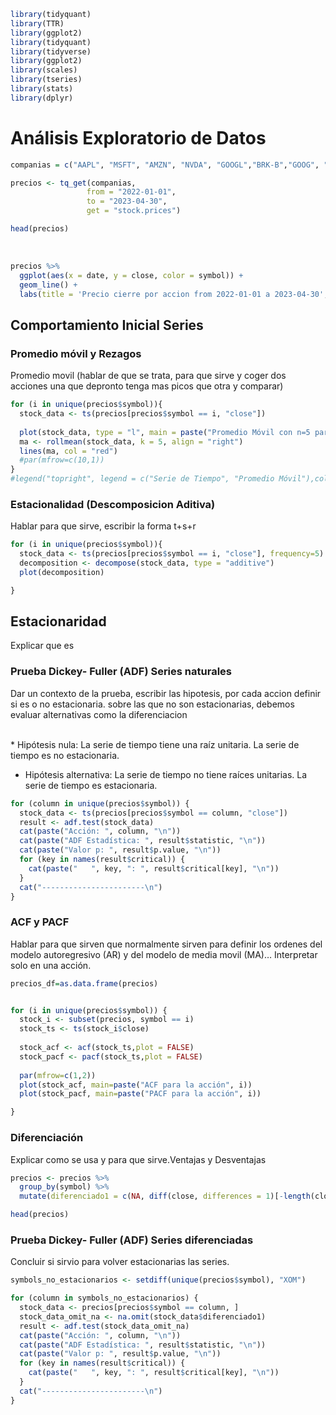```r
library(tidyquant)
library(TTR)
library(ggplot2)
library(tidyquant)
library(tidyverse)
library(ggplot2)
library(scales)
library(tseries)
library(stats)
library(dplyr)

```

# Análisis Exploratorio de Datos

```r
companias = c("AAPL", "MSFT", "AMZN", "NVDA", "GOOGL","BRK-B","GOOG", "META","UNH","XOM")

precios <- tq_get(companias,
                 from = "2022-01-01",
                 to = "2023-04-30",
                 get = "stock.prices")

head(precios)
```
<br>

```r

precios %>%
  ggplot(aes(x = date, y = close, color = symbol)) +
  geom_line() +
  labs(title = 'Precio cierre por accion from 2022-01-01 a 2023-04-30', y = 'Close Price')


```


## Comportamiento Inicial Series

### Promedio móvil y Rezagos{-}

Promedio movil (hablar de que se trata, para que sirve y coger dos acciones una que depronto tenga mas picos que otra y comparar)

```r


for (i in unique(precios$symbol)){
  stock_data <- ts(precios[precios$symbol == i, "close"])
  
  plot(stock_data, type = "l", main = paste("Promedio Móvil con n=5 para ",i))
  ma <- rollmean(stock_data, k = 5, align = "right")
  lines(ma, col = "red")
  #par(mfrow=c(10,1))
}
#legend("topright", legend = c("Serie de Tiempo", "Promedio Móvil"),col = c("black", "red"), lty = 1, cex = #0.8)  
```

### Estacionalidad (Descomposicion Aditiva) {-}

Hablar para que sirve, escribir la forma t+s+r
<br>
```r

for (i in unique(precios$symbol)){
  stock_data <- ts(precios[precios$symbol == i, "close"], frequency=5)
  decomposition <- decompose(stock_data, type = "additive")
  plot(decomposition)

}
```
## Estacionaridad


Explicar que es


### Prueba Dickey- Fuller (ADF) Series naturales{-}

Dar un contexto de la prueba, escribir las hipotesis, por cada accion definir si es o no estacionaria.
sobre las que no son estacionarias, debemos evaluar alternativas como la diferenciacion

<br>
* Hipótesis nula: La serie de tiempo tiene una raíz unitaria. La serie de tiempo es no estacionaria.

* Hipótesis alternativa: La serie de tiempo no tiene raíces unitarias. La serie de tiempo es estacionaria.


```r
for (column in unique(precios$symbol)) {
  stock_data <- ts(precios[precios$symbol == column, "close"])
  result <- adf.test(stock_data)
  cat(paste("Acción: ", column, "\n"))
  cat(paste("ADF Estadística: ", result$statistic, "\n"))
  cat(paste("Valor p: ", result$p.value, "\n"))
  for (key in names(result$critical)) {
    cat(paste("   ", key, ": ", result$critical[key], "\n"))
  }
  cat("-----------------------\n")
}
```




### ACF y PACF {-}

Hablar para que sirven que normalmente sirven para definir los ordenes del modelo autoregresivo (AR) y del modelo de media movil (MA)... Interpretar solo en una acción.

```r
precios_df=as.data.frame(precios)


for (i in unique(precios$symbol)) {
  stock_i <- subset(precios, symbol == i)
  stock_ts <- ts(stock_i$close)
  
  stock_acf <- acf(stock_ts,plot = FALSE)
  stock_pacf <- pacf(stock_ts,plot = FALSE)
  
  par(mfrow=c(1,2))
  plot(stock_acf, main=paste("ACF para la acción", i))
  plot(stock_pacf, main=paste("PACF para la acción", i))

}

```

### Diferenciación {-}
Explicar como se usa y para que sirve.Ventajas y Desventajas

```r

precios <- precios %>% 
  group_by(symbol) %>% 
  mutate(diferenciado1 = c(NA, diff(close, differences = 1)[-length(close)]))

head(precios)
```

### Prueba Dickey- Fuller (ADF) Series diferenciadas {-}

Concluir si sirvio para volver estacionarias las series.


```r
symbols_no_estacionarios <- setdiff(unique(precios$symbol), "XOM")

for (column in symbols_no_estacionarios) {
  stock_data <- precios[precios$symbol == column, ]
  stock_data_omit_na <- na.omit(stock_data$diferenciado1)
  result <- adf.test(stock_data_omit_na)
  cat(paste("Acción: ", column, "\n"))
  cat(paste("ADF Estadística: ", result$statistic, "\n"))
  cat(paste("Valor p: ", result$p.value, "\n"))
  for (key in names(result$critical)) {
    cat(paste("   ", key, ": ", result$critical[key], "\n"))
  }
  cat("-----------------------\n")
}
```